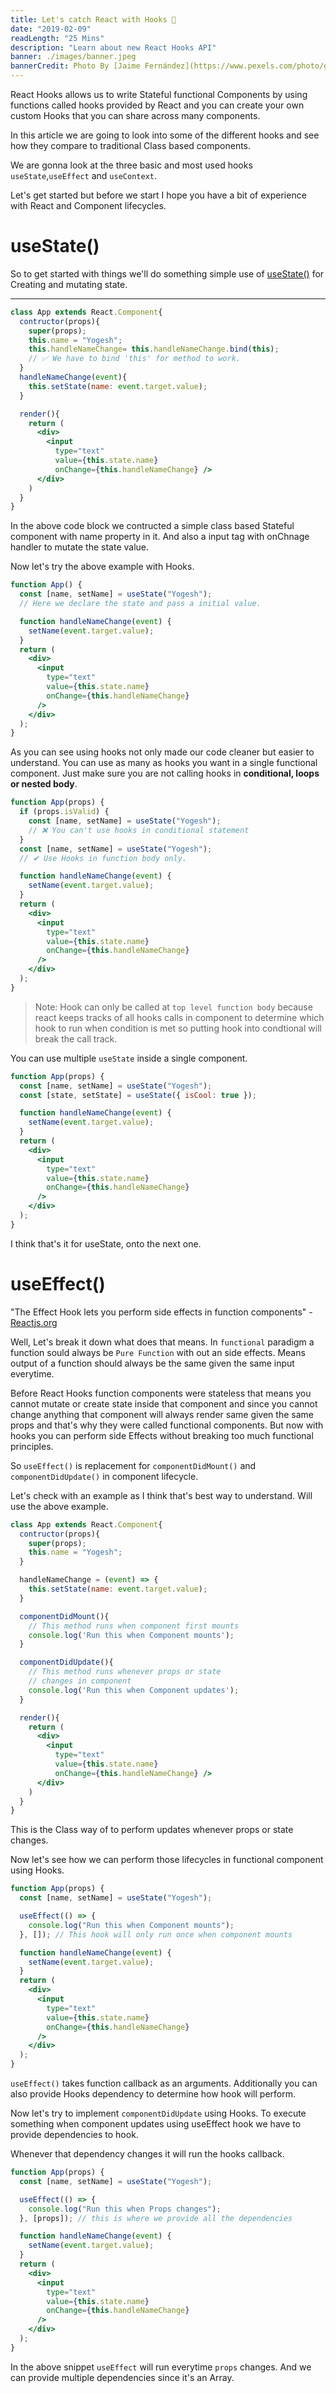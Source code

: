 ```yaml
---
title: Let's catch React with Hooks 🎣
date: "2019-02-09"
readLength: "25 Mins"
description: "Learn about new React Hooks API"
banner: ./images/banner.jpeg
bannerCredit: Photo By [Jaime Fernández](https://www.pexels.com/photo/grayscale-photograph-of-a-hook-hitch-1422580/) on [Pexels](https://pexels.com).
---
```


React Hooks allows us to write Stateful functional Components by using functions called hooks provided by React and you can create your own custom Hooks that you can share across many components.

In this article we are going to look into some of the different hooks and see how they compare to traditional Class based components.

We are gonna look at the three basic and most used hooks `useState`,`useEffect` and `useContext`.

Let's get started but before we start I hope you have a bit of experience with React and Component lifecycles.

# useState()

So to get started with things we'll do something simple use of [useState()](https://reactjs.org/docs/hooks-reference.html#usestate) for Creating and mutating state.

---

```jsx highlight=2-5,9
class App extends React.Component{
  contructor(props){
    super(props);
    this.name = "Yogesh";
    this.handleNameChange= this.handleNameChange.bind(this);
    // ✅ We have to bind 'this' for method to work.
  }
  handleNameChange(event){
    this.setState(name: event.target.value);
  }

  render(){
    return (
      <div>
        <input
          type="text"
          value={this.state.name}
          onChange={this.handleNameChange} />
      </div>
    )
  }
}
```

In the above code block we contructed a simple class based Stateful component with name property in it.
And also a input tag with onChnage handler to mutate the state value.

Now let's try the above example with Hooks.

```jsx highlight=2,6
function App() {
  const [name, setName] = useState("Yogesh");
  // Here we declare the state and pass a initial value.

  function handleNameChange(event) {
    setName(event.target.value);
  }
  return (
    <div>
      <input
        type="text"
        value={this.state.name}
        onChange={this.handleNameChange}
      />
    </div>
  );
}
```

As you can see using hooks not only made our code cleaner but easier to understand.
You can use as many as hooks you want in a single functional component.
Just make sure you are not calling hooks in **conditional, loops or nested body**.

```jsx
function App(props) {
  if (props.isValid) {
    const [name, setName] = useState("Yogesh");
    // ❌ You can't use hooks in conditional statement
  }
  const [name, setName] = useState("Yogesh");
  // ✔ Use Hooks in function body only.

  function handleNameChange(event) {
    setName(event.target.value);
  }
  return (
    <div>
      <input
        type="text"
        value={this.state.name}
        onChange={this.handleNameChange}
      />
    </div>
  );
}
```

> Note: Hook can only be called at `top level function body` because react keeps tracks of all hooks calls in component to determine which hook to run when condition is met so putting hook into condtional will break the call track.

You can use multiple `useState` inside a single component.

```jsx
function App(props) {
  const [name, setName] = useState("Yogesh");
  const [state, setState] = useState({ isCool: true });

  function handleNameChange(event) {
    setName(event.target.value);
  }
  return (
    <div>
      <input
        type="text"
        value={this.state.name}
        onChange={this.handleNameChange}
      />
    </div>
  );
}
```

I think that's it for useState, onto the next one.

# useEffect()

"The Effect Hook lets you perform side effects in function components" - [Reactjs.org](https://reactjs.org/docs/hooks-effect.html)

Well, Let's break it down what does that means. In `functional` paradigm a function sould always be `Pure Function` with out an side effects. Means output of a function should always be the same given the same input everytime.

Before React Hooks function components were stateless that means you cannot mutate or create state inside that component and since you cannot change anything that component will always render same given the same props and that's why they were called functional components.
But now with hooks you can perform side Effects without breaking too much functional principles.

So `useEffect()` is replacement for `componentDidMount()` and `componentDidUpdate()` in component lifecycle.

Let's check with an example as I think that's best way to understand.
Will use the above example.

```jsx
class App extends React.Component{
  contructor(props){
    super(props);
    this.name = "Yogesh";
  }

  handleNameChange = (event) => {
    this.setState(name: event.target.value);
  }

  componentDidMount(){
    // This method runs when component first mounts
    console.log('Run this when Component mounts');
  }

  componentDidUpdate(){
    // This method runs whenever props or state
    // changes in component
    console.log('Run this when Component updates');
  }

  render(){
    return (
      <div>
        <input
          type="text"
          value={this.state.name}
          onChange={this.handleNameChange} />
      </div>
    )
  }
}
```

This is the Class way of to perform updates whenever props or state changes.

Now let's see how we can perform those lifecycles in functional component using Hooks.

```jsx highlight=4,6
function App(props) {
  const [name, setName] = useState("Yogesh");

  useEffect(() => {
    console.log("Run this when Component mounts");
  }, []); // This hook will only run once when component mounts

  function handleNameChange(event) {
    setName(event.target.value);
  }
  return (
    <div>
      <input
        type="text"
        value={this.state.name}
        onChange={this.handleNameChange}
      />
    </div>
  );
}
```

`useEffect()` takes function callback as an arguments. Additionally you can also provide Hooks dependency to determine how hook will perform.

Now let's try to implement `componentDidUpdate` using Hooks. To execute something when component updates using useEffect hook we have to provide dependencies to hook.

Whenever that dependency changes it will run the hooks callback.

```jsx highlight=6
function App(props) {
  const [name, setName] = useState("Yogesh");

  useEffect(() => {
    console.log("Run this when Props changes");
  }, [props]); // this is where we provide all the dependencies

  function handleNameChange(event) {
    setName(event.target.value);
  }
  return (
    <div>
      <input
        type="text"
        value={this.state.name}
        onChange={this.handleNameChange}
      />
    </div>
  );
}
```

In the above snippet `useEffect` will run everytime `props` changes. And we can provide multiple dependencies since it's an Array.
